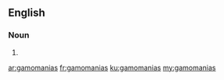 ==English==

===Noun===
{{head|en|plural}}

# {{plural of|gamomania|lang=en}}

[[ar:gamomanias]]
[[fr:gamomanias]]
[[ku:gamomanias]]
[[my:gamomanias]]